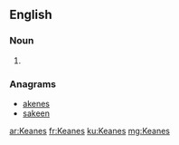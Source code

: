 ==English==

===Noun===
{{head|en|plural}}

# {{plural of|Keane|lang=en}}

===Anagrams===
* [[akenes#English|akenes]]
* [[sakeen#English|sakeen]]

[[ar:Keanes]]
[[fr:Keanes]]
[[ku:Keanes]]
[[mg:Keanes]]